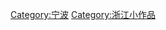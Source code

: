 {{WPSS-cat}}
{{Stub Category|article=[[宁波|宁波]]|newstub=宁波小作品|category=宁波}}
{{Hiddencat}}
{{Catnav|頁面分類|地理|地理小作品|亚洲地理小作品|中国大陆小作品}}

[[Category:宁波|Category:宁波]]
[[Category:浙江小作品|Category:浙江小作品]]